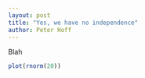 ```yaml
---
layout: post
title: "Yes, we have no independence"
author: Peter Hoff
---
```


Blah 


```r
plot(rnorm(20)) 
```



